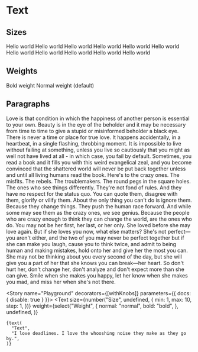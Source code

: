 
<Meta title="MDX|Text" component={Text} />

# Text

<Props of={Text} exclude="theme" />

## Sizes

<Preview>
  <Story name="Size">
    <Stack direction="vertical" gap={3}>
      <Text size={10}>Hello world</Text>
      <Text size={9}>Hello world</Text>
      <Text size={8}>Hello world</Text>
      <Text size={7}>Hello world</Text>
      <Text size={6}>Hello world</Text>
      <Text size={5}>Hello world</Text>
      <Text size={4}>Hello world</Text>
      <Text size={3}>Hello world</Text>
      <Text size={2}>Hello world</Text>
      <Text size={1}>Hello world</Text>
      <Text size={0}>Hello world</Text>
    </Stack>
  </Story>
</Preview>

## Weights

<Preview>
  <Story name="Weights">
    <Stack direction="vertical" gap={3}>
      <Text size={6} weight="bold">Bold weight</Text>
      <Text size={6}>Normal weight (default)</Text>
    </Stack>
  </Story>
</Preview>

## Paragraphs

<Preview>
  <Story name="Paragraphs">
    <Stack direction="vertical" gap={6}>
      <Text as="p" size={7}>
        Love is that condition in which the happiness of another person is
        essential to your own.
      </Text>
      <Text as="p" size={6}>
        Beauty is in the eye of the beholder and it may be necessary from time
        to time to give a stupid or misinformed beholder a black eye.
      </Text>
      <Text as="p" size={5}>
        There is never a time or place for true love. It happens accidentally,
        in a heartbeat, in a single flashing, throbbing moment.
      </Text>
      <Text as="p" size={4}>
        It is impossible to live without failing at something, unless you live
        so cautiously that you might as well not have lived at all - in which
        case, you fail by default.
      </Text>
      <Text as="p" size={3}>
        Sometimes, you read a book and it fills you with this weird evangelical
        zeal, and you become convinced that the shattered world will never be
        put back together unless and until all living humans read the book.
      </Text>
      <Text as="p" size={2}>
        Here's to the crazy ones. The misfits. The rebels. The troublemakers.
        The round pegs in the square holes. The ones who see things differently.
        They're not fond of rules. And they have no respect for the status quo.
        You can quote them, disagree with them, glorify or vilify them. About
        the only thing you can't do is ignore them. Because they change things.
        They push the human race forward. And while some may see them as the
        crazy ones, we see genius. Because the people who are crazy enough to
        think they can change the world, are the ones who do.
      </Text>
      <Text as="p" size={1}>
        You may not be her first, her last, or her only. She loved before she
        may love again. But if she loves you now, what else matters? She's not
        perfect—you aren't either, and the two of you may never be perfect
        together but if she can make you laugh, cause you to think twice, and
        admit to being human and making mistakes, hold onto her and give her the
        most you can. She may not be thinking about you every second of the day,
        but she will give you a part of her that she knows you can break—her
        heart. So don't hurt her, don't change her, don't analyze and don't
        expect more than she can give. Smile when she makes you happy, let her
        know when she makes you mad, and miss her when she's not there.
      </Text>
    </Stack>
  </Story>
</Preview>

<Story name="Playground" decorators={[withKnobs]} parameters={{ docs: { disable: true } }}>
  <Text
    size={number("Size", undefined, {
      min: 1,
      max: 10,
      step: 1,
    })}
    weight={select("Weight", {
        normal: "normal",
        bold: "bold",
      },
      undefined,
    )}
  >
    {text(
      "Text",
      "I love deadlines. I love the whooshing noise they make as they go by.",
    )}
  </Text>
</Story>
